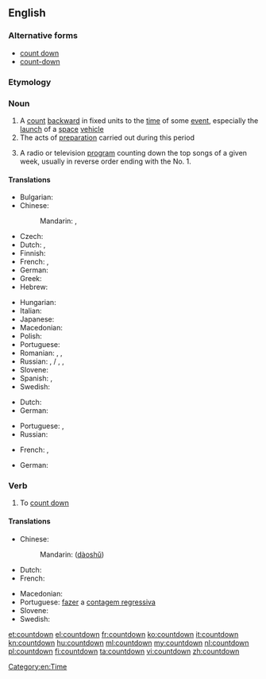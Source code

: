 {{also|Countdown}}
==English==
{{wikipedia}}

===Alternative forms===
* [[count down]]
* [[count-down]]

===Etymology===
{{compound|count|down|lang=en}}

===Noun===
{{en-noun}}

# A [[count]] [[backward]] in fixed units to the [[time]] of some [[event]], especially the [[launch]] of a [[space]] [[vehicle]]
# The acts of [[preparation]] carried out during this period
# {{context|slang|lang=en}} A radio or television [[program]] counting down the top songs of a given week, usually in reverse order ending with the No. 1.

====Translations====
{{trans-top|a count backward to the time of some event}}
* Bulgarian: {{t|bg|отброяване|n|tr=otbrojavane}}
* Chinese:
*: Mandarin: {{t|cmn|倒數|sc=Hani}}, {{t+|cmn|倒数|tr=dàoshǔ|sc=Hani}}
* Czech: {{t|cs|odpočítávání|n}}
* Dutch: {{t|nl|aftelling|f}}, {{t+|nl|aftellen|n}}
* Finnish: {{t+|fi|lähtölaskenta}}
* French: {{t+|fr|compte à rebours|m}}, {{t+|fr|décompte|m}}
* German: {{t+|de|Countdown|m}}
* Greek: {{t+|el|αντίστροφη μέτρηση|f|sc=Grek}}
* Hebrew: {{t|he|ספירה לאחור|f|tr=sfira le'akhor|sc=Hebr}}
{{trans-mid}}
* Hungarian: {{t|hu|visszaszámolás}}
* Italian: {{t|it|conto alla rovescia|m}}
* Japanese: {{t|ja|カウントダウン|tr=kauntodaun|sc=Jpan}}
* Macedonian: {{t|mk|одбројување|n|tr=odbrojúvanje|sc=Cyrl}}
* Polish: {{t+|pl|odliczanie|n}}
* Portuguese: {{t|pt|contagem regressiva}}
* Romanian: {{t|ro|denumărare|f}}, {{t|ro|numărare regresivă}}, {{t|ro|numărare inversă|f}}
* Russian: {{t+|ru|отсчёт|m}}, {{t|ru|обра́тный счёт|tr=obrátnyj sčot}} / {{t|ru|обра́тный отсчёт|m}}, {{t|ru|счёт в обра́тном направле́нии|m|tr=sčot v obrátnom napravlénii}},
* Slovene: {{t|sl|odštevanje|n}}
* Spanish: {{t|es|cuenta atrás|f}} {{qualifier|Spain}}, {{t|es|cuenta regresiva|f}} {{qualifier|Latin America}}
* Swedish: {{t+|sv|nedräkning|c}}
{{trans-bottom}}

{{trans-top|the acts of preparation carried out during this period}}
* Dutch: {{t|nl|aftelling|f}}
* German: {{t|de|Zeitkontrolle|f}}
{{trans-mid}}
* Portuguese: {{t|pt|contagem regressiva}}, {{t|pt|retrocontagem|f}}
* Russian: {{t|ru|обра́тный отсчёт|m}}
{{trans-bottom}}

{{trans-top|a radio or television program counting down the top songs of a given week}}
* French: {{t|fr|hit-parade|m}}, {{t|fr|top 50|m}}
{{trans-mid}}
* German: {{t+|de|Countdown|m}}
{{trans-bottom}}

===Verb===
{{head|en|verb}}

# {{context|nonstandard|lang=en}} To [[count down]]

====Translations====
{{trans-top|to count down}}
* Chinese:
*: Mandarin: {{zh-ts|[[倒]][[數]]|[[倒]][[数]]}} ([[dào]][[shǔ]])
* Dutch: {{t+|nl|aftellen}}
* French: {{t+|fr|décompter}}
{{trans-mid}}
* Macedonian: {{t|mk|одбројува|tr=odbrójuva|sc=Cyrl}}
* Portuguese: [[fazer]] a [[contagem regressiva]]
* Slovene: {{t|sl|odštevati}}
* Swedish: {{t|sv|räkna ned}}
{{trans-bottom}}

[[Category:en:Time]]

[[et:countdown]]
[[el:countdown]]
[[fr:countdown]]
[[ko:countdown]]
[[it:countdown]]
[[kn:countdown]]
[[hu:countdown]]
[[ml:countdown]]
[[my:countdown]]
[[nl:countdown]]
[[pl:countdown]]
[[fi:countdown]]
[[ta:countdown]]
[[vi:countdown]]
[[zh:countdown]]